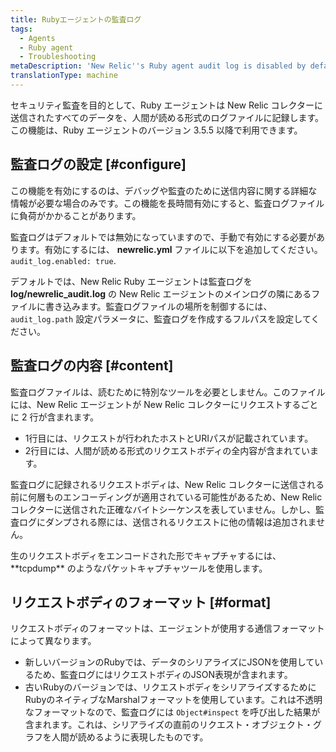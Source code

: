 ```yaml
---
title: Rubyエージェントの監査ログ
tags:
  - Agents
  - Ruby agent
  - Troubleshooting
metaDescription: 'New Relic''s Ruby agent audit log is disabled by default. To enable it in your newrelic.yml file, add audit_log. enabled: true.'
translationType: machine
---
```


セキュリティ監査を目的として、Ruby エージェントは New Relic コレクターに送信されたすべてのデータを、人間が読める形式のログファイルに記録します。この機能は、Ruby エージェントのバージョン 3.5.5 以降で利用できます。

## 監査ログの設定 [#configure]

<Callout variant="caution">
  この機能を有効にするのは、デバッグや監査のために送信内容に関する詳細な情報が必要な場合のみです。この機能を長時間有効にすると、監査ログファイルに負荷がかかることがあります。
</Callout>

監査ログはデフォルトでは無効になっていますので、手動で有効にする必要があります。有効にするには、 **newrelic.yml** ファイルに以下を追加してください。 `audit_log.enabled: true`.

デフォルトでは、New Relic Ruby エージェントは監査ログを **log/newrelic_audit.log** の New Relic エージェントのメインログの隣にあるファイルに書き込みます。監査ログファイルの場所を制御するには、 `audit_log.path` 設定パラメータに、監査ログを作成するフルパスを設定してください。

## 監査ログの内容 [#content]

監査ログファイルは、読むために特別なツールを必要としません。このファイルには、New Relic エージェントが New Relic コレクターにリクエストするごとに 2 行が含まれます。

* 1行目には、リクエストが行われたホストとURIパスが記載されています。
* 2行目には、人間が読める形式のリクエストボディの全内容が含まれています。

監査ログに記録されるリクエストボディは、New Relic コレクターに送信される前に何層ものエンコーディングが適用されている可能性があるため、New Relic コレクターに送信された正確なバイトシーケンスを表していません。しかし、監査ログにダンプされる際には、送信されるリクエストに他の情報は追加されません。

<Callout variant="tip">
  生のリクエストボディをエンコードされた形でキャプチャするには、 **tcpdump** のようなパケットキャプチャツールを使用します。
</Callout>

## リクエストボディのフォーマット [#format]

リクエストボディのフォーマットは、エージェントが使用する通信フォーマットによって異なります。

* 新しいバージョンのRubyでは、データのシリアライズにJSONを使用しているため、監査ログにはリクエストボディのJSON表現が含まれます。
* 古いRubyのバージョンでは、リクエストボディをシリアライズするためにRubyのネイティブなMarshalフォーマットを使用しています。これは不透明なフォーマットなので、監査ログには `Object#inspect` を呼び出した結果が含まれます。これは、シリアライズの直前のリクエスト・オブジェクト・グラフを人間が読めるように表現したものです。